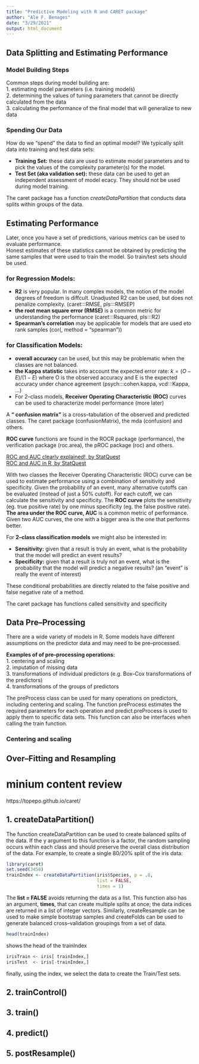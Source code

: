 ```yaml
---
title: "Predictive Modeling with R and CARET package"
author: "Ale F. Benages"
date: "3/29/2021"
output: html_document
---
```




## Data Splitting and Estimating Performance

### Model Building Steps
Common steps during model building are:  
1. estimating model parameters (i.e. training models)  
2. determining the values of tuning parameters that cannot be directly calculated from the data  
3. calculating the performance of the final model that will generalize to new data

### Spending Our Data

How do we “spend” the data to find an optimal model? We typically split data into training and test data sets:   

* **Training Set:** these data are used to estimate model parameters and to pick the values of the complexity parameter(s) for the model.  
* **Test Set (aka validation set):** these data can be used to get an independent assessment of model ecacy. They should not be used during model training.  

The caret package has a function *createDataPartition* that conducts data splits within groups of the
data.

## Estimating Performance
Later, once you have a set of predictions, various metrics can be used to evaluate performance.  
Honest estimates of these statistics cannot be obtained by predicting the same samples that were used to train the model. So train/test sets should be used.  

### for Regression Models:

* **R2** is very popular. In many complex models, the notion of the model degrees of freedom is diffcult. Unadjusted R2 can be used, but does not penalize complexity. (caret:::RMSE, pls:::RMSEP)  
* **the root mean square error (RMSE)** is a common metric for understanding the performance (caret:::Rsquared, pls:::R2)
* **Spearman’s correlation** may be applicable for models that are used eto rank samples (cor(, method = "spearman"))

### for Classification Models:

* **overall accuracy** can be used, but this may be problematic when the classes are not balanced.  
* **the Kappa statistic** takes into account the expected error rate: $k = (O - E) / (1 - E)$ where O is the observed accuracy and E is the expected accuracy under chance agreement (psych:::cohen.kappa, vcd:::Kappa, ...)
* For 2–class models, **Receiver Operating Characteristic (ROC)** curves can be used to characterize model performance (more later)

A **“ confusion matrix”** is a cross–tabulation of the observed and predicted classes. The caret package (confusionMatrix), the mda (confusion) and others. 

**ROC curve** functions are found in the ROCR package (performance), the verification package (roc.area), the pROC package (roc) and others.

[ROC and AUC clearly explained!, by StatQuest](https://www.youtube.com/watch?v=4jRBRDbJemM&list=PLblh5JKOoLUICTaGLRoHQDuF_7q2GfuJF&index=6&t=2s)  
[ROC and AUC in R, by StatQuest](https://www.youtube.com/watch?v=qcvAqAH60Yw&list=PLblh5JKOoLUICTaGLRoHQDuF_7q2GfuJF&index=7)

With two classes the Receiver Operating Characteristic (ROC) curve can be used to estimate performance using a combination of sensitivity and specificity. Given the probability of an event, many alternative cutoffs can be evaluated (instead of just a 50% cutoff). For each cutoff, we can calculate the sensitivity and specificity.
The **ROC curve** plots the sensitivity (eg. true positive rate) by one minus specificity (eg. the false positive rate). **The area under the ROC curve, AUC** is a common metric of performance. Given two AUC curves, the one with a bigger area is the one that performs better. 


For **2–class classification models** we might also be interested in: 

* **Sensitivity:** given that a result is truly an event, what is the probability that the model will predict an event results?
* **Specificity:** given that a result is truly not an event, what is the probability that the model will predict a negative results?
(an “event” is really the event of interest)

These conditional probabilities are directly related to the false positive and false negative rate of a method.

The caret package has functions called sensitivity and specificity


## Data Pre–Processing  
There are a wide variety of models in R. Some models have different assumptions on the predictor data and may need to be pre–processed.  

**Examples of of pre–processing operations:**  
1. centering and scaling  
2. imputation of missing data  
3. transformations of individual predictors (e.g. Box–Cox transformations of the predictors)  
4. transformations of the groups of predictors  

The preProcess class can be used for many operations on predictors, including centering and scaling. The function preProcess estimates the required parameters for each operation and predict.preProcess is used to apply them to specific data sets. This function can also be interfaces when calling the train function.

### Centering and scaling





## Over–Fitting and Resampling




# minium content review
https://topepo.github.io/caret/

## 1. createDataPartition()
The function createDataPartition can be used to create balanced splits of the data. If the y argument to this function is a factor, the random sampling occurs within each class and should preserve the overall class distribution of the data. For example, to create a single 80/20% split of the iris data:


```r
library(caret)
set.seed(3456)
trainIndex <- createDataPartition(iris$Species, p = .8, 
                                  list = FALSE, 
                                  times = 1)
```
The **list = FALSE** avoids returning the data as a list. This function also has an argument, **times**, that can create multiple splits at once; the data indices are returned in a list of integer vectors. Similarly, createResample can be used to make simple bootstrap samples and createFolds can be used to generate balanced cross–validation groupings from a set of data.

```r
head(trainIndex)
```
shows the head of the trainIndex


```r
irisTrain <- iris[ trainIndex,]
irisTest  <- iris[-trainIndex,]
```
finally, using the index, we select the data to create the Train/Test sets.


## 2. trainControl()


## 3. train()
## 4. predict()
## 5. postResample()





